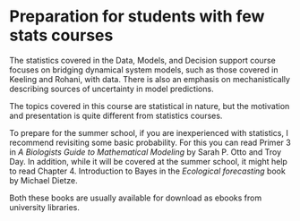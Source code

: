 # Preparation for students with few stats courses {.unlisted .unnumbered #prepstats}

The statistics covered in the Data, Models, and Decision support course focuses on bridging dynamical system models, such as those covered in Keeling and Rohani, with data. There is also an emphasis on mechanistically describing sources of uncertainty in model predictions.

The topics covered in this course are statistical in nature, but the motivation and presentation is quite different from statistics courses.

To prepare for the summer school, if you are inexperienced with statistics, I recommend revisiting some basic probability. For this you can read Primer 3 in _A Biologists Guide to Mathematical Modeling_ by Sarah P. Otto and Troy Day. In addition, while it will be covered at the summer school, it might help to read Chapter 4. Introduction to Bayes in the _Ecological forecasting_ book by Michael Dietze.

Both these books are usually available for download as ebooks from university libraries.